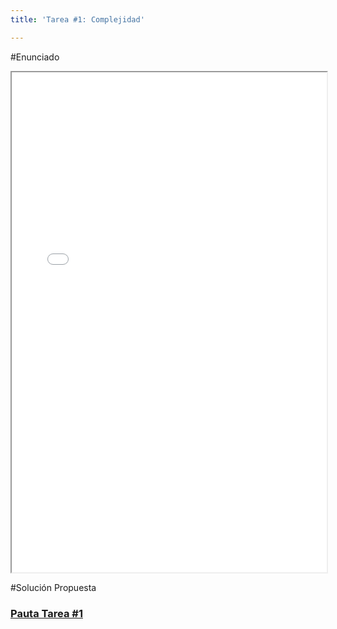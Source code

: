 ---
title: 'Tarea #1: Complejidad'

---
#Enunciado

<iframe src="T1.pdf" width="100%" height="800"></iframe>


#Solución Propuesta

<article>
<h3><a href="Pauta_T1_BI.jpg">Pauta Tarea #1 </a></h3>
<div class="summary">
<p></p>
</div>
</article>

